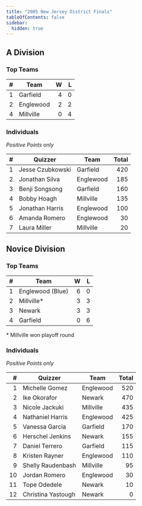 ```yaml
---
title: "2005 New Jersey District Finals"
tableOfContents: false
sidebar:
  hidden: true
---
```


## A Division

### Top Teams

|    # | Team      |    W |    L |
| ---: | --------- | ---: | ---: |
|    1 | Garfield  |    4 |    0 |
|    2 | Englewood |    2 |    2 |
|    4 | Millville |    0 |    4 |

### Individuals

*Positive Points only*

|    # | Quizzer          | Team      | Total |
| ---: | ---------------- | --------- | ----: |
|    1 | Jesse Czubkowski | Garfield  |   420 |
|    2 | Jonathan Silva   | Englewood |   185 |
|    3 | Benji Songsong   | Garfield  |   160 |
|    4 | Bobby Hoagh      | Millville |   135 |
|    5 | Jonathan Harris  | Englewood |   100 |
|    6 | Amanda Romero    | Englewood |    30 |
|    7 | Laura Miller     | Millville |    20 |

## Novice Division

### Top Teams

|    # | Team             |    W |    L |
| ---: | ---------------- | ---: | ---: |
|    1 | Englewood (Blue) |    6 |    0 |
|    2 | Millville*       |    3 |    3 |
|    3 | Newark           |    3 |    3 |
|    4 | Garfield         |    0 |    6 |

\* Millville won playoff round

### Individuals

*Positive Points only*

|    # | Quizzer            | Team      | Total |
| ---: | ------------------ | --------- | ----: |
|    1 | Michelle Gomez     | Englewood |   520 |
|    2 | Ike Okorafor       | Newark    |   470 |
|    3 | Nicole Jackuki     | Millville |   435 |
|    4 | Nathaniel Harris   | Englewood |   425 |
|    5 | Vanessa Garcia     | Garfield  |   170 |
|    6 | Herschel Jenkins   | Newark    |   155 |
|    7 | Daniel Terrero     | Garfield  |   115 |
|    8 | Kristen Rayner     | Englewood |   110 |
|    9 | Shelly Raudenbash  | Millville |    95 |
|   10 | Jordan Romero      | Englewood |    30 |
|   11 | Tope Odedele       | Newark    |    10 |
|   12 | Christina Yastough | Newark    |     0 |


